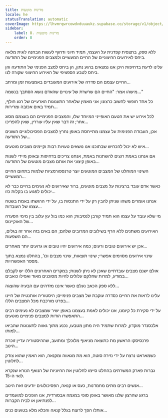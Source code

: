 ```yaml
---
title: מדינות מוטעות
locale: he
statusTranslation: automatic
coverImage: https://lhvmrqwrcowdvduuaukz.supabase.co/storage/v1/object/public/strapi-uploads/small_cover-tratado-de-psicologia-revolucionaria.webp-5e15e1cec4e0ebebcde5d7fc7565d8fd.webp
sidebar:
    label: 8. מדינות מוטעות
    order: 8
---
```

ללא ספק, בתצפית קפדנית על העצמי, תמיד חיוני ודחוף לעשות הבחנה לוגית מלאה ביחס לאירועים החיצוניים של החיים המעשיים ולמצבים הפנימיים של התודעה.

עלינו לדעת בדחיפות היכן אנו נמצאים ברגע נתון, הן ביחס למצב הפנימי של התודעה והן ביחס לטבע הספציפי של האירוע החיצוני שקורה לנו.

החיים עצמם הם סדרה של אירועים המעובדים באמצעות זמן ומרחב...

מישהו אמר: "החיים הם שרשרת של עינויים שהאדם נושא הסתבך בנשמה..."

כל אחד חופשי לחשוב כרצונו; אני מאמין שלאחר התענוגות הארעיים של רגע חולף, תמיד באים אכזבה ומרירות...

לכל אירוע יש את הטעם האופייני המיוחד שלו, והמצבים הפנימיים הם בעצמם מסוג אחר; זה דבר שאין עליו עוררין, שאין להפריכו...

אכן, העבודה הפנימית על עצמנו מתייחסת באופן נחרץ למצבים הפסיכולוגיים השונים של התודעה...

איש לא יכול להכחיש שבתוכנו אנו נושאים טעויות רבות וקיימים מצבים מוטעים...

אם אנחנו באמת רוצים להשתנות באמת, אנחנו צריכים בדחיפות ובאופן מיידי לשנות באופן קיצוני את אותם מצבים מוטעים של התודעה...

השינוי המוחלט של המצבים המוטעים יוצר טרנספורמציות שלמות בתחום החיים המעשיים...

כאשר אדם עובד ברצינות על מצבים מוטעים, ברור שאירועים לא נעימים בחיים כבר לא יכולים לפגוע בו בקלות כזו...

אנחנו אומרים משהו שניתן להבין רק על ידי התנסות בו, על ידי הרגשתו באמת בשטח עצמו של העובדות...

מי שלא עובד על עצמו הוא תמיד קורבן לנסיבות; הוא כמו בול עץ עלוב בין מימי הסערה של האוקיינוס...

האירועים משתנים ללא הרף בשילובים המרובים שלהם; הם באים בזה אחר זה בגלים, הם השפעות...

אכן יש אירועים טובים ורעים; כמה אירועים יהיו טובים או גרועים יותר מאחרים...

שינוי אירועים מסוימים אפשרי; שינוי תוצאות, שינוי מצבים וכו', בהחלט נמצא בתוך מספר האפשרויות.

אולם ישנם מצבים עובדתיים שאכן לא ניתן לשנות; במקרים האחרונים הללו יש לקבלם במודע, למרות שחלקם עלולים להיות מסוכנים מאוד ואפילו כואבים...

ללא ספק הכאב נעלם כאשר איננו מזדהים עם הבעיה שהוצגה...

עלינו לראות את החיים כסדרה עוקבת של מצבים פנימיים; היסטוריה אותנטית של חיינו בפרט מורכבת מכל המצבים הללו...

על ידי סקירת כל קיומנו, אנו יכולים לאמת בעצמנו באופן ישיר שמצבים לא נעימים רבים התאפשרו הודות למצבים פנימיים מוטעים...

אלכסנדר מוקדון, למרות שתמיד היה מתון מטבעו, נכנע מתוך גאווה לתענוגות שהביאו למותו...

פרנסיסקו הראשון מת כתוצאה מניאוף מלוכלך ומתועב, שההיסטוריה עדיין זוכרת היטב...

כשמאראט נרצח על ידי נזירה סוטה, הוא מת מגאווה ומקנאה, הוא האמין שהוא צודק לחלוטין...

גברות פארק המשרתים בהחלט סיימו לחלוטין את החיוניות של הנואף הנורא שנקרא לואי ה-15.

אנשים רבים מתים מחמדנות, כעס או קנאה, הפסיכולוגים יודעים זאת היטב...

ברגע שהרצון שלנו מאושר באופן סופי במגמה אבסורדית, אנו הופכים למועמדים לפנתיאון או לבית הקברות...

אותלו הפך לרוצח בגלל קנאה והכלא מלא בטועים כנים...

